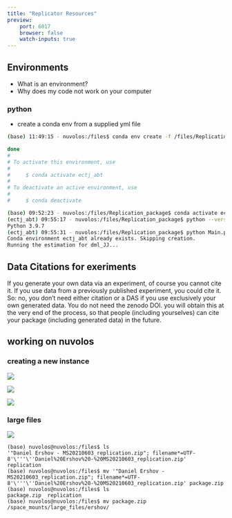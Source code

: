 ```yaml
---
title: "Replicator Resources"
preview:
    port: 6017
    browser: false
    watch-inputs: true
---
```


## Environments

* What is an environment?
* Why does my code not work on your computer


### python


* create a conda env from a supplied yml file

```bash
(base) 11:49:15 - nuvolos:/files$ conda env create -f /files/Replication_package_Agostini_Bloise_Tancioni/DML_python/environment.yml

done
#
# To activate this environment, use
#
#     $ conda activate ectj_abt
#
# To deactivate an active environment, use
#
#     $ conda deactivate

(base) 09:52:23 - nuvolos:/files/Replication_package$ conda activate ectj_abt
(ectj_abt) 09:55:17 - nuvolos:/files/Replication_package$ python --version
Python 3.9.7
(ectj_abt) 09:55:31 - nuvolos:/files/Replication_package$ python Main.py
Conda environment ectj_abt already exists. Skipping creation.
Running the estimation for dml_JJ...

```


## Data Citations for exeriments

If you generate your own data via an experiment, of course you cannot cite it. If you use data from a previously published experiment, you could cite it. So: no, you don't need either citation or a DAS if you use exclusively your own generated data. You do not need the zenodo DOI. you will obtain this at the very end of the process, so that people (including yourselves) can cite your package (including generated data) in the future.


## working on nuvolos

### creating a new instance

![](img/nuvolos-create-1.png)


![](img/nuvolos-create-2.png)

![](img/nuvolos-create-3.png)

### large files

![](img/nuvolos-large-upload.png)

```
(base) nuvolos@nuvolos:/files$ ls
'"Daniel Ershov - MS20210603_replication.zip"; filename*=UTF-8'\'''\''Daniel%20Ershov%20-%20MS20210603_replication.zip'   replication
(base) nuvolos@nuvolos:/files$ mv '"Daniel Ershov - MS20210603_replication.zip"; filename*=UTF-8'\'''\''Daniel%20Ershov%20-%20MS20210603_replication.zip' package.zip
(base) nuvolos@nuvolos:/files$ ls
package.zip  replication
(base) nuvolos@nuvolos:/files$ mv package.zip /space_mounts/large_files/ershov/
```



